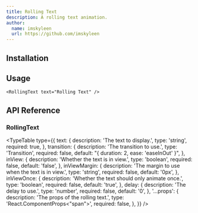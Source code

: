```yaml
---
title: Rolling Text
description: A rolling text animation.
author:
  name: imskyleen
  url: https://github.com/imskyleen
---
```


<ComponentPreview name="demo-primitives-texts-rolling" />

## Installation

<ComponentInstallation name="primitives-texts-rolling" />

## Usage

```tsx
<RollingText text="Rolling Text" />
```

## API Reference

### RollingText

<TypeTable
  type={{
    text: {
      description: 'The text to display.',
      type: 'string',
      required: true,
    },
    transition: {
      description: 'The transition to use.',
      type: 'Transition',
      required: false,
      default: "{ duration: 2, ease: 'easeInOut' }",
    },
    inView: {
      description: 'Whether the text is in view.',
      type: 'boolean',
      required: false,
      default: 'false',
    },
    inViewMargin: {
      description: 'The margin to use when the text is in view.',
      type: 'string',
      required: false,
      default: '0px',
    },
    inViewOnce: {
      description: 'Whether the text should only animate once.',
      type: 'boolean',
      required: false,
      default: 'true',
    },
    delay: {
      description: 'The delay to use.',
      type: 'number',
      required: false,
      default: '0',
    },
    '...props': {
      description: 'The props of the rolling text.',
      type: 'React.ComponentProps<"span">',
      required: false,
    },
  }}
/>
